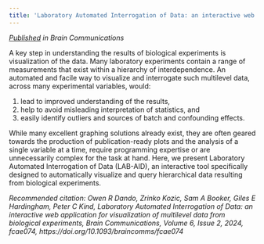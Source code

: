 ```yaml
---
title: 'Laboratory Automated Interrogation of Data: an interactive web application for visualization of multilevel data from biological experiments'
---
```


_[Published](https://academic.oup.com/braincomms/article/6/2/fcae074/7616116) in Brain Communications_

A key step in understanding the results of biological experiments is visualization of the data. Many laboratory experiments contain a range of measurements that exist within a hierarchy of interdependence. An automated and facile way to visualize and interrogate such multilevel data, across many experimental variables, would: 

1. lead to improved understanding of the results, 
2. help to avoid misleading interpretation of statistics, and 
3. easily identify outliers and sources of batch and confounding effects. 

While many excellent graphing solutions already exist, they are often geared towards the production of publication-ready plots and the analysis of a single variable at a time, require programming expertise or are unnecessarily complex for the task at hand. Here, we present Laboratory Automated Interrogation of Data (LAB-AID), an interactive tool specifically designed to automatically visualize and query hierarchical data resulting from biological experiments.

_Recommended citation: Owen R Dando, Zrinko Kozic, Sam A Booker, Giles E Hardingham, Peter C Kind, Laboratory Automated Interrogation of Data: an interactive web application for visualization of multilevel data from biological experiments, Brain Communications, Volume 6, Issue 2, 2024, fcae074, https://doi.org/10.1093/braincomms/fcae074_